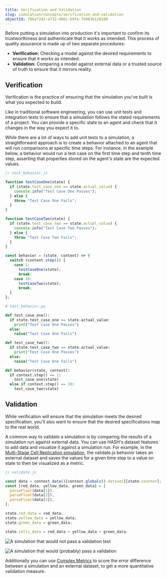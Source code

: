 ```yaml
---
title: Verification and Validation
slug: simulation/concepts/verification-and-validation
objectId: 78ba7242-a732-466c-b9fe-7e983b120100
---
```


Before putting a simulation into production it's important to confirm its trustworthiness and authenticate that it works as intended. This process of quality assurance is made up of two separate procedures:

- **Verification:** Checking a model against the desired requirements to ensure that it works as intended.
- **Validation:** Comparing a model against external data or a trusted source of truth to ensure that it mirrors reality.

## Verification

Verification is the practice of ensuring that the simulation you've built is what you expected to build.

Like in traditional software engineering, you can use unit tests and integration tests to ensure that a simulation follows the stated requirements of a project. You can provide a specific state to an agent and check that it changes in the way you expect it to.

While there are a lot of ways to add unit tests to a simulation, a straightforward approach is to create a behavior attached to an agent that will run comparisons at specific time steps. For instance, in the example below, a behavior would run a test case on the first time step and tenth time step, asserting that properties stored on the agent's state are the expected values.

<Tabs>
<Tab title="JavaScript" >

```javascript
// test_behavior.js

function testCaseOne(state) {
  if (state.test_case_one == state.actual_value) {
    console.info("Test Case One Passes");
  } else {
    throw "Test Case One Fails";
  }
}

function testCaseTwo(state) {
  if (state.test_case_two == state.actual_value) {
    console.info("Test Case Two Passes");
  } else {
    throw "Test Case Two Fails";
  }
}

const behavior = (state, context) => {
  switch (context.step()) {
    case 1:
      testCaseOne(state);
      break;
    case 10:
      testCaseTwo(state);
      break;
  }
};
```

</Tab>

<Tab title="Python" >

```python
# test_behavior.py

def test_case_one():
  if state.test_case_one == state.actual_value:
    print("Test Case One Passes")
  else:
    raise("Test Case One Fails")

def test_case_two():
  if state.test_case_two == state.actual_value:
    print("Test Case One Passes")
  else:
    raise("Test Case One Fails")

def behavior(state, context):
  if context.step() == 1:
    test_case_one(state)
  else if context.step() == 10:
    test_case_two(state)

```

</Tab>
</Tabs>

## Validation

While verification will ensure that the simulation meets the desired specification, you'll also want to ensure that the desired specifications map to the real world.

A common way to validate a simulation is by comparing the results of a simulation run against external data. You can use HASH's dataset features to add data and visualize it against a simulation run. For example, in the [Multi-Stage Cell Replication simulation](https://simulation.hash.ai/@hash/multi-stage-cell-replication/1.0.0), the validate.js behavior takes an external dataset and saves the values for a given time step to a value on state to then be visualized as a metric.

```javascript
// validate.js

const data = context.data()[context.globals().dataset][state.counter];
const [red_data, yellow_data, green_data] = [
  parseFloat(data[1]),
  parseFloat(data[2]),
  parseFloat(data[3]),
];

state.red_data = red_data;
state.yellow_data = yellow_data;
state.green_data = green_data;

state.cells_data = red_data + yellow_data + green_data;
```

![A simulation that would not pass a validation test](https://cdn-us1.hash.ai/site/docs/image%20%2875%29.png)

![A simulation that would (probably) pass a validation](https://cdn-us1.hash.ai/site/docs/image%20%2876%29.png)

Additionally you can use [Complex Metrics](/docs/simulations/create/experiments/optimization-experiments/complex-metrics) to score the error difference between a simulation and an external dataset, to get a more quantitative validation measure.
